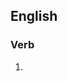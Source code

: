 ==English==

===Verb===
{{head|en|present participle}}

# {{present participle of|add up|lang=en|nocat=1}}